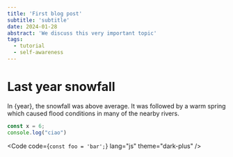 ```yaml
---
title: 'First blog post'
subtitle: 'subtitle'
date: 2024-01-28
abstract: 'We discuss this very important topic'
tags:
  - tutorial
  - self-awareness
---
```



# Last year snowfall

In {year}, the snowfall was above average.
It was followed by a warm spring which caused
flood conditions in many of the nearby rivers.

```js
const x = 6;
console.log("ciao")
```

<Code code={`const foo = 'bar';`} lang="js" theme="dark-plus" />